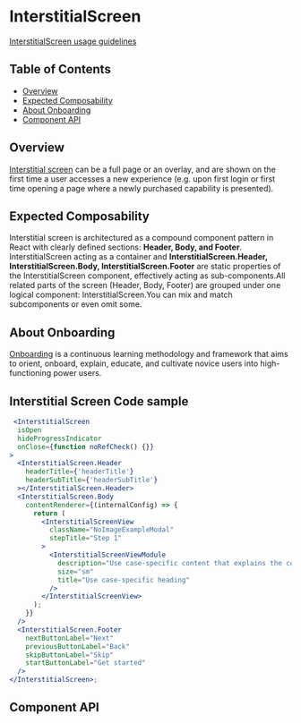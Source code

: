 
# InterstitialScreen

[InterstitialScreen usage guidelines](https://pages.github.ibm.com/carbon/ibm-products/components/onboarding/interstitial-screen/)

## Table of Contents

- [Overview](#overview)
- [Expected Composability](#expected-composability)
- [About Onboarding](#about-onboarding)
- [Component API](#component-api)

## Overview

[Interstitial screen](https://pages.github.ibm.com/carbon/ibm-products/components/onboarding/interstitial-screen/usage)
can be a full page or an overlay, and are shown on the first time a user
accesses a new experience (e.g. upon first login or first time opening a page
where a newly purchased capability is presented).

## Expected Composability

Interstitial screen is architectured as a compound component pattern in React with clearly defined sections: **Header, Body, and Footer**.
InterstitialScreen acting as a container and **InterstitialScreen.Header, InterstitialScreen.Body, InterstitialScreen.Footer** 
are static properties of the InterstitialScreen component, effectively acting as sub-components.All related parts of the screen (Header, Body, Footer) are 
grouped under one logical component: InterstitialScreen.You can mix and match subcomponents or even omit some.


## About Onboarding

[Onboarding](https://pages.github.ibm.com/security/security-design/teams-across-security/onboarding/overview/)
is a continuous learning methodology and framework that aims to orient, onboard,
explain, educate, and cultivate novice users into high-functioning power users.

## Interstitial Screen Code sample

```jsx
 <InterstitialScreen
  isOpen
  hideProgressIndicator
  onClose={function noRefCheck() {}}
>
  <InterstitialScreen.Header
    headerTitle={'headerTitle'}
    headerSubTitle={'headerSubTitle'}
  ></InterstitialScreen.Header>
  <InterstitialScreen.Body
    contentRenderer={(internalConfig) => {
      return (
        <InterstitialScreenView
          className="NoImageExampleModal"
          stepTitle="Step 1"
        >
          <InterstitialScreenViewModule
            description="Use case-specific content that explains the concept. Use case-specific content that explains the concept. Use case-specific content that explains the concept. Use case-specific content that explains the concept."
            size="sm"
            title="Use case-specific heading"
          />
        </InterstitialScreenView>
      );
    }}
  />
  <InterstitialScreen.Footer
    nextButtonLabel="Next"
    previousButtonLabel="Back"
    skipButtonLabel="Skip"
    startButtonLabel="Get started"
  />
</InterstitialScreen>;

```

## Component API

<Controls />
